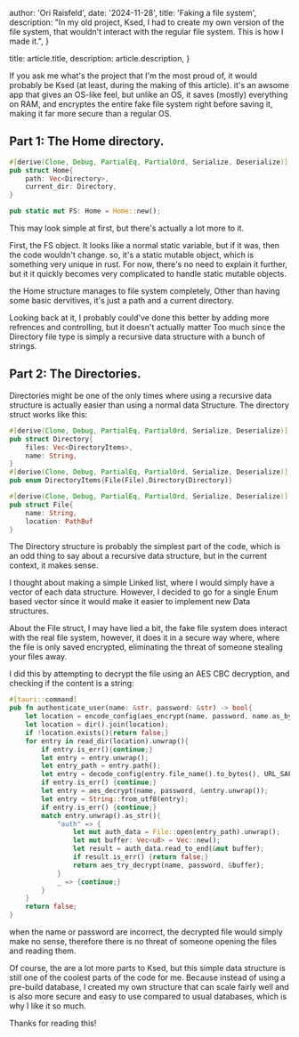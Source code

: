 
  author: 'Ori Raisfeld',
  date: '2024-11-28',
  title: 'Faking a file system',
  description: "In my old project, Ksed, I had to create my own version of the file system, that wouldn't interact with the regular file system. This is how I made it.",
}

  title: article.title,
  description: article.description,
}


If you ask me what's the project that I'm the most proud of, it would probably be Ksed (at least, during the making of this article).
it's an awsome app that gives an OS-like feel, but unlike an OS, it saves (mostly) everything on RAM, and encryptes the entire fake file system
right before saving it, making it far more secure than a regular OS.

## Part 1: The Home directory.

```rust
#[derive(Clone, Debug, PartialEq, PartialOrd, Serialize, Deserialize)]
pub struct Home{
    path: Vec<Directory>,
    current_dir: Directory,
}

pub static mut FS: Home = Home::new();
```

This may look simple at first, but there's actually a lot more to it.

First, the FS object. It looks like a normal static variable, but if it was, then the code wouldn't change.
so, it's a static mutable object, which is something very unique in rust. For now, there's no need  to explain it further,
but it it quickly becomes very complicated to handle static mutable objects.

the Home structure manages to file system completely, Other than having some basic dervitives,
it's just a path and a current directory.

Looking back at it, I probably could've done this better by adding more refrences and controlling, but it doesn't actually matter
Too much since the Directory file type is simply a recursive data structure with a bunch of strings.

## Part 2: The Directories.

Directories might be one of the only times where using a recursive data structure is actually easier than
using a normal data Structure. The directory struct works like this:
```rust
#[derive(Clone, Debug, PartialEq, PartialOrd, Serialize, Deserialize)]
pub struct Directory{
    files: Vec<DirectoryItems>,
    name: String,
}
#[derive(Clone, Debug, PartialEq, PartialOrd, Serialize, Deserialize)]
pub enum DirectoryItems{File(File),Directory(Directory)}

#[derive(Clone, Debug, PartialEq, PartialOrd, Serialize, Deserialize)]
pub struct File{
    name: String,
    location: PathBuf
}
```

The Directory structure is probably the simplest part of the code, which is an odd thing to say about a recursive data
structure, but in the current context, it makes sense.

I thought about making a simple Linked list, where I would simply have a vector of each data structure. However,
I decided to go for a single Enum based vector since it would make it easier to implement new Data structures.

About the File struct, I may have lied a bit, the fake file system does interact with the real file system,
however, it does it in a secure way where, where the file is only saved encrypted, eliminating the threat of
someone stealing your files away.

I did this by attempting to decrypt the file using an AES CBC decryption, and checking if the content is a string:
```rust
#[tauri::command]
pub fn authenticate_user(name: &str, password: &str) -> bool{
    let location = encode_config(aes_encrypt(name, password, name.as_bytes()), URL_SAFE);
    let location = dir().join(location);
    if !location.exists(){return false;}
    for entry in read_dir(location).unwrap(){
        if entry.is_err(){continue;}
        let entry = entry.unwrap();
        let entry_path = entry.path();
        let entry = decode_config(entry.file_name().to_bytes(), URL_SAFE);
        if entry.is_err() {continue;}
        let entry = aes_decrypt(name, password, &entry.unwrap());
        let entry = String::from_utf8(entry);
        if entry.is_err() {continue;}
        match entry.unwrap().as_str(){
            "auth" => {
                let mut auth_data = File::open(entry_path).unwrap();
                let mut buffer: Vec<u8> = Vec::new();
                let result = auth_data.read_to_end(&mut buffer);
                if result.is_err() {return false;}
                return aes_try_decrypt(name, password, &buffer);
            }
            _ => {continue;}
        }
    }
    return false;
}
```

when the name or password are incorrect, the decrypted file would simply make no sense, therefore there is
no threat of someone opening the files and reading them.

Of course, the are a lot more parts to Ksed, but this simple data structure is still one of the coolest parts of the
code for me. Because instead of using a pre-build database, I created my own structure that can scale fairly well
and is also more secure and easy to use compared to usual databases, which is why I like it so much.

Thanks for reading this!
